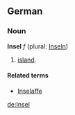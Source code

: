 ==German==
===Noun===
'''Insel''' ''f'' (plural: [[Inseln]])

# [[island]].

====Related terms====
*[[Inselaffe]]

[[de:Insel]]